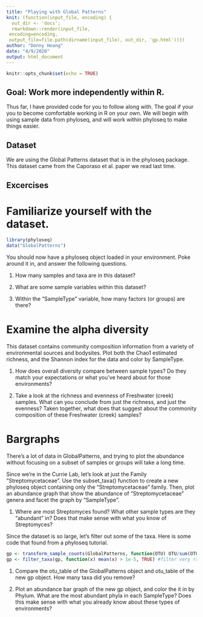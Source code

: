```yaml
---
title: "Playing with Global Patterns"
knit: (function(input_file, encoding) {
  out_dir <- 'docs';
  rmarkdown::render(input_file,
 encoding=encoding,
 output_file=file.path(dirname(input_file), out_dir, 'gp.html'))})
author: "Donny Hoang"
date: "4/9/2020"
output: html_document
---
```


```r
knitr::opts_chunk$set(echo = TRUE)
```


## Goal: Work more independently within R.

Thus far, I have provided code for you to follow along with. The goal if your you to become comfortable working in R on your own. We will begin with using sample data from phyloseq, and will work within phyloseq to make things easier.


## Dataset

We are using the Global Patterns dataset that is in the phyloseq package. This dataset came from the Caporaso et al. paper we read last time.

## Excercises

# Familiarize yourself with the dataset.

```r
library(phyloseq)
data("GlobalPatterns")
```

You should now have a phyloseq object loaded in your environment. Poke around it in, and answer the following questions.

1. How many samples and taxa are in this dataset?

2. What are some sample variables within this dataset?

3. Within the "SampleType" variable, how many factors (or groups) are there?

# Examine the alpha diversity

This dataset contains community composition information from a variety of environmental sources and bodysites. Plot both the Chao1 estimated richness, and the Shannon index for the data and color by SampleType.

1. How does overall diversity compare between sample types? Do they match your expectations or what you've heard about for those environments?

2. Take a look at the richness and evenness of Freshwater (creek) samples. What can you conclude from just the richness, and just the evenness? Taken together, what does that suggest about the commonity composition of these Freshwater (creek) samples?


# Bargraphs

There's a lot of data in GlobalPatterns, and trying to plot the abundance without focusing on a subset of samples or groups will take a long time.

Since we're in the Currie Lab, let's look at just the Family "Streptomycetaceae". Use the subset_taxa() function to create a new phyloseq object containing only the "Streptomycetaceae" family. Then, plot an abundance graph that show the abundance of "Streptomycetaceae" genera and facet the graph by "SampleType".

1. Where are most Streptomyces found? What other sample types are they "abundant" in? Does that make sense with what you know of Streptomyces?


Since the dataset is so large, let's filter out some of the taxa. Here is some code that found from a phyloseq tutorial.

```r
gp <- transform_sample_counts(GlobalPatterns, function(OTU) OTU/sum(OTU)) #make new phyloseq object where data is now relative abundance
gp <- filter_taxa(gp, function(x) mean(x) > 1e-5, TRUE) #filter very rare taxa
```

1. Compare the otu_table of the GlobalPatterns object and otu_table of the new gp object. How many taxa did you remove?

2. Plot an abundance bar graph of the new gp object, and color the it in by Phylum. What are the most abundant phyla in each SampleType? Does this make sense with what you already know about these types of environments?
